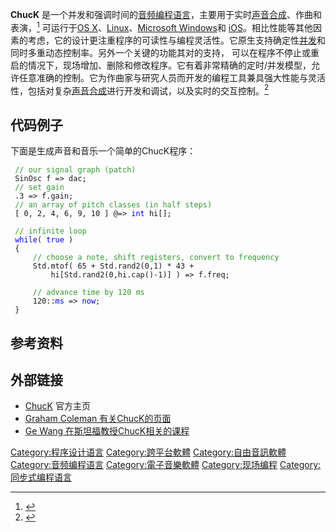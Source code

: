 {{Infobox programming language
| logo             = [[File:ChucK_logo2.jpg|the ChucK Operator]]
| paradigm         = [[多重编程范式|多重编程范式]]
| year = {{Start date and age|2003}}<ref name=dean2009>{{cite book
 | first=R. T.
 | last=Dean
 | year=2009
 | title=The Oxford handbook of computer music
 | series=Oxford Handbooks in Music Series
 | publisher=Oxford University Press US
 | isbn=0-19-533161-3
 | page=57
 | url=https://books.google.com/books?id=96ymxXy3wjMC&pg=PA57
 | access-date=2021-02-22
 | archive-date=2020-07-29
 | archive-url=https://web.archive.org/web/20200729144216/https://books.google.com/books?id=96ymxXy3wjMC&pg=PA57
 }}</ref> 
| latest release version = 1.4.0.2
| latest release date = {{start date and age|2020|07|20}}<ref>{{Cite web|url=https://github.com/ccrma/chuck/blob/main/notes/VERSIONS|title=github.com/ccrma/chuck|access-date=2021-01-18|archive-date=2022-04-10|archive-url=https://web.archive.org/web/20220410051946/https://github.com/ccrma/chuck/blob/main/notes/VERSIONS}}</ref>
| designer         = [[王戈|王戈]]
| typing           = [[强类型|强类型]]
| operating_system = [[跨平台|跨平台]]- [[OS_X|OS X]], [[Linux|Linux]], [[Microsoft_Windows|Windows]]
| license          = [[GNU通用公共许可证|GNU通用公共许可证]]<br/>
[[iOS|iOS]]: [[闭源软件|闭源软件]]
| website          = http://chuck.cs.princeton.edu/
}}

'''ChucK''' 是一个并发和强调时间的[[音频编程语言列表|音频编程语言]]，主要用于实时[[合成器|声音合成]]、作曲和表演，<ref name=collins_rincon2007>{{cite book
 | author=Ge Wang
 | editor=Collins, Nicholas; Rincón, Julio d'Escrivan
 | chapter=A history of programming and music
 | title=The Cambridge companion to electronic music
 | publisher=Cambridge University Press
 | year=2007
 | isbn=0-521-86861-0
 | page=69
 | url=http://books.google.com/books?id=AJbdPZv1DjgC&pg=PA69
 | access-date=2013-11-22
 | archive-date=2014-01-03
 | archive-url=https://web.archive.org/web/20140103120056/http://books.google.com/books?id=AJbdPZv1DjgC&pg=PA69
 | dead-url=no
 }}</ref> 可运行于[[OS_X|OS X]]、[[Linux|Linux]]、[[Microsoft_Windows|Microsoft Windows]]和 [[iOS|iOS]]。相比性能等其他因素的考虑，它的设计更注重程序的可读性与编程灵活性。它原生支持确定性[[并发|并发]]和同时多重动态控制率。另外一个关键的功能其对{{link-en|现场编程|Live coding}}的支持， 可以在程序不停止或重启的情况下，现场增加、删除和修改程序。它有着非常精确的定时/并发模型，允许任意准确的控制。它为作曲家与研究人员而开发的编程工具兼具强大性能与灵活性，包括对复杂[[合成器|声音合成]]进行开发和调试，以及实时的交互控制。<ref>{{cite web |url=http://chuck.cs.princeton.edu/ |title=ChucK : Strongly-timed, Concurrent, and On-the-fly Music Programming Language |deadurl=yes |accessdate=2013-09-06 |quote=...offers composers, researchers, and performers a powerful programming tool for building and experimenting with complex audio synthesis/analysis programs, and real-time interactive music. |archive-date=2011-04-10 |archive-url=https://web.archive.org/web/20110410221042/http://chuck.cs.princeton.edu/ }}</ref>

== 代码例子 ==
下面是生成声音和音乐一个简单的ChucK程序：

  <span style="color:#339933;">// our signal graph (patch)</span>
  SinOsc f => dac;
  <span style="color:#339933;">// set gain</span>
  .3 => f.gain;
  <span style="color:#339933;">// an array of pitch classes (in half steps)</span>
  [ 0, 2, 4, 6, 9, 10 ] @=> <span style="color:blue;">int</span> hi[];
  
  <span style="color:#339933;">// infinite loop</span>
  <span style="color:blue;">while</span>( <span style="color:blue;">true</span> )
  {
      <span style="color:#339933;">// choose a note, shift registers, convert to frequency</span>
      Std.mtof( 65 + Std.rand2(0,1) * 43 +
          hi[Std.rand2(0,hi.cap()-1)] ) => f.freq;
  
      <span style="color:#339933;">// advance time by 120 ms</span>
      120::<span style="color:blue;">ms</span> => <span style="color:blue;">now</span>;
  }

==参考资料==
<references/>

{{Refend}}

==外部链接==
* [http://chuck.cs.princeton.edu/ ChucK]{{Wayback|url=http://chuck.cs.princeton.edu/ |date=20110410221042 }} 官方主页
* [https://web.archive.org/web/20131023215931/http://www.dtic.upf.edu/~gcoleman/chuck/ Graham Coleman 有关ChucK的页面]
* [https://www.youtube.com/watch?v=2rpk461T6l4 Ge Wang 在斯坦福教授ChucK相关的课程]{{Wayback|url=https://www.youtube.com/watch?v=2rpk461T6l4 |date=20150506135004 }}

[[Category:程序设计语言|Category:程序设计语言]]
[[Category:跨平台軟體|Category:跨平台軟體]]
[[Category:自由音訊軟體|Category:自由音訊軟體]]
[[Category:音频编程语言|Category:音频编程语言]]
[[Category:電子音樂軟體|Category:電子音樂軟體]]
[[Category:现场编程|Category:现场编程]]
[[Category:同步式编程语言|Category:同步式编程语言]]